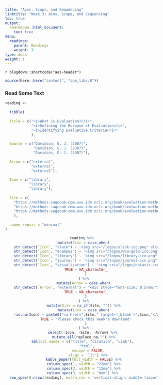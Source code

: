 ```yaml
---
title: "Aims, Scope, and Sequencing"
linktitle: "Week 3: Aims, Scope, and Sequencing"
toc: true
output:
  rmarkdown::html_document:
    toc: true
menu:
  readings:
    parent: Readings
    weight: 3
type: docs
weight: 1
---
```


`r blogdown::shortcode("aes-header")`

```r
source(here::here("content", "com_libs.R"))
```

### Read Some Text

```r

reading <- 
  
  tibble(
  
  Title = c("<i>What is Evaluation?</i>", 
            "<i>Defining the Purpose of Evaluation</i>",
            "<i>Identifying Evaluative Criteria</i>"
            ),
  
  Source = c("Davidson, E. J. (2007)",
             "Davidson, E. J. (2007)",
             "Davidson, E. J. (2007)"),
  
  Arrow = c("external",
            "external",
            "external"),
  
  Icon = c("library", 
           "library", 
           "library"),
  
  Site = c(
    "https://methods-sagepub-com.wvu.idm.oclc.org/book/evaluation-methodology-basics/n1.xml",
    "https://methods-sagepub-com.wvu.idm.oclc.org/book/evaluation-methodology-basics/n2.xml",
    "https://methods-sagepub-com.wvu.idm.oclc.org/book/evaluation-methodology-basics/n3.xml"
    ),
  
  .name_repair = "minimal"
)

```

<center>
```r
reading %>%
  mutate(Icon = case_when(
    str_detect(`Icon`, "slack") ~ '<img src="/logos/slack-ico.png" alt="Slack icon" width="25px">',
    str_detect(`Icon`, "ecampus") ~ '<img src="/logos/wvu-gold-ico.png" alt="WVU icon" width="25px">',
    str_detect(`Icon`, "library") ~ '<img src="/logos/library-ico.png" alt="Library icon" width="25px">',
    str_detect(`Icon`, "journal") ~ '<img src="/logos/journal-ico.png" alt="Journal icon" width="25px">',
    str_detect(`Icon`, "visualization") ~ '<img src="/logos/dataviz-ico.png" alt="Data Visualization icon" width="26px">',
    TRUE ~ NA_character_
    )
  ) %>%
  mutate(Arrow = case_when(
    str_detect(`Arrow`, "external") ~ '<div style="font-size: 0.5rem;"><i class="fa fa-external-link fa-2x" aria-hidden="true" style="color:#559977"></i></div>',
    TRUE ~ NA_character_
    )
  ) %>%
  mutate(Site = na_if(Site, "")) %>%
  mutate(Link = case_when(
    !is.na(Icon) ~ paste0("<a href=",Site," target='_blank'>",Icon,"</a>"),
    TRUE ~ "Please check this week's download"
    )
  ) %>%
  select(-Icon, -Site, -Arrow) %>% 
  mutate_all(replace_na,"") %>%
  kbl(col.names = c("Title", "Citation", "Link"), 
      "html", 
      escape = FALSE,
      align = 'llc') %>%
  kable_paper(full_width = FALSE) %>%
  column_spec(1, width = "22em") %>%
  column_spec(2, width = "12em") %>%
  column_spec(3, width = "8em") %>% 
  row_spec(0:nrow(reading), extra_css = 'vertical-align: middle !important;', color = "#f7f7f7", background = "transparent")
```
</center>
